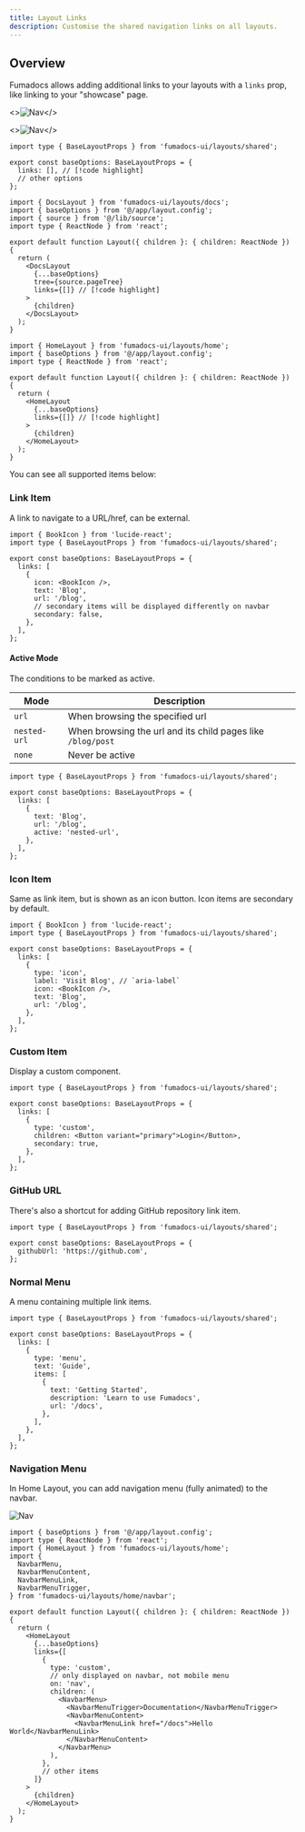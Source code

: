 ```yaml
---
title: Layout Links
description: Customise the shared navigation links on all layouts.
---
```


## Overview

Fumadocs allows adding additional links to your layouts with a `links` prop, like linking to your "showcase" page.

<div className="not-prose grid gap-2 *:border max-sm:*:last:hidden sm:grid-cols-[2fr_1fr]">

<>![Nav](/docs/nav-layout-home.png)</>

<>![Nav](/docs/nav-layout-docs.png)</>

</div>

```tsx tab="Shared Options" title="app/layout.config.tsx"
import type { BaseLayoutProps } from 'fumadocs-ui/layouts/shared';

export const baseOptions: BaseLayoutProps = {
  links: [], // [!code highlight]
  // other options
};
```

```tsx tab="Docs Layout" title="app/docs/layout.tsx"
import { DocsLayout } from 'fumadocs-ui/layouts/docs';
import { baseOptions } from '@/app/layout.config';
import { source } from '@/lib/source';
import type { ReactNode } from 'react';

export default function Layout({ children }: { children: ReactNode }) {
  return (
    <DocsLayout
      {...baseOptions}
      tree={source.pageTree}
      links={[]} // [!code highlight]
    >
      {children}
    </DocsLayout>
  );
}
```

```tsx tab="Home Layout" title="app/(home)/layout.tsx"
import { HomeLayout } from 'fumadocs-ui/layouts/home';
import { baseOptions } from '@/app/layout.config';
import type { ReactNode } from 'react';

export default function Layout({ children }: { children: ReactNode }) {
  return (
    <HomeLayout
      {...baseOptions}
      links={[]} // [!code highlight]
    >
      {children}
    </HomeLayout>
  );
}
```

You can see all supported items below:

### Link Item

A link to navigate to a URL/href, can be external.

```tsx title="app/layout.config.tsx"
import { BookIcon } from 'lucide-react';
import type { BaseLayoutProps } from 'fumadocs-ui/layouts/shared';

export const baseOptions: BaseLayoutProps = {
  links: [
    {
      icon: <BookIcon />,
      text: 'Blog',
      url: '/blog',
      // secondary items will be displayed differently on navbar
      secondary: false,
    },
  ],
};
```

#### Active Mode

The conditions to be marked as active.

| Mode         | Description                                                 |
| ------------ | ----------------------------------------------------------- |
| `url`        | When browsing the specified url                             |
| `nested-url` | When browsing the url and its child pages like `/blog/post` |
| `none`       | Never be active                                             |

```tsx title="app/layout.config.tsx"
import type { BaseLayoutProps } from 'fumadocs-ui/layouts/shared';

export const baseOptions: BaseLayoutProps = {
  links: [
    {
      text: 'Blog',
      url: '/blog',
      active: 'nested-url',
    },
  ],
};
```

### Icon Item

Same as link item, but is shown as an icon button.
Icon items are secondary by default.

```tsx title="app/layout.config.tsx"
import { BookIcon } from 'lucide-react';
import type { BaseLayoutProps } from 'fumadocs-ui/layouts/shared';

export const baseOptions: BaseLayoutProps = {
  links: [
    {
      type: 'icon',
      label: 'Visit Blog', // `aria-label`
      icon: <BookIcon />,
      text: 'Blog',
      url: '/blog',
    },
  ],
};
```

### Custom Item

Display a custom component.

```tsx title="app/layout.config.tsx"
import type { BaseLayoutProps } from 'fumadocs-ui/layouts/shared';

export const baseOptions: BaseLayoutProps = {
  links: [
    {
      type: 'custom',
      children: <Button variant="primary">Login</Button>,
      secondary: true,
    },
  ],
};
```

### GitHub URL

There's also a shortcut for adding GitHub repository link item.

```tsx twoslash title="app/layout.config.tsx"
import type { BaseLayoutProps } from 'fumadocs-ui/layouts/shared';

export const baseOptions: BaseLayoutProps = {
  githubUrl: 'https://github.com',
};
```

### Normal Menu

A menu containing multiple link items.

```tsx title="app/layout.config.tsx"
import type { BaseLayoutProps } from 'fumadocs-ui/layouts/shared';

export const baseOptions: BaseLayoutProps = {
  links: [
    {
      type: 'menu',
      text: 'Guide',
      items: [
        {
          text: 'Getting Started',
          description: 'Learn to use Fumadocs',
          url: '/docs',
        },
      ],
    },
  ],
};
```

### Navigation Menu

In Home Layout, you can add navigation menu (fully animated) to the navbar.

![Nav](/docs/nav-layout-menu.png)

```tsx title="app/(home)/layout.tsx"
import { baseOptions } from '@/app/layout.config';
import type { ReactNode } from 'react';
import { HomeLayout } from 'fumadocs-ui/layouts/home';
import {
  NavbarMenu,
  NavbarMenuContent,
  NavbarMenuLink,
  NavbarMenuTrigger,
} from 'fumadocs-ui/layouts/home/navbar';

export default function Layout({ children }: { children: ReactNode }) {
  return (
    <HomeLayout
      {...baseOptions}
      links={[
        {
          type: 'custom',
          // only displayed on navbar, not mobile menu
          on: 'nav',
          children: (
            <NavbarMenu>
              <NavbarMenuTrigger>Documentation</NavbarMenuTrigger>
              <NavbarMenuContent>
                <NavbarMenuLink href="/docs">Hello World</NavbarMenuLink>
              </NavbarMenuContent>
            </NavbarMenu>
          ),
        },
        // other items
      ]}
    >
      {children}
    </HomeLayout>
  );
}
```
